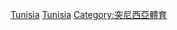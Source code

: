 {{Commons category|Basketball in Tunisia}}
[[Category:非洲籃球|Tunisia]]
[[Category:各國籃球|Tunisia]]
[[Category:突尼西亞體育|Category:突尼西亞體育]]
